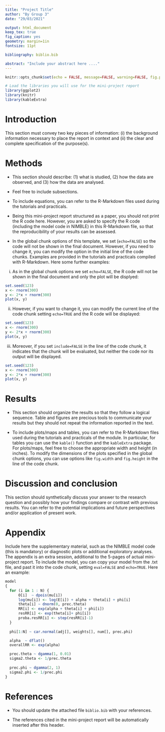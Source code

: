 ---
title: "Project Title"
author: "By Group 3"
date: "29/03/2021"

output: html_document
keep_tex: true
fig_caption: yes
geometry: margin=1in
fontsize: 11pt

bibliography: biblio.bib

abstract: "Include your abstract here ...."
---


```{r setup, include=FALSE}
knitr::opts_chunk$set(echo = FALSE, message=FALSE, warning=FALSE, fig.path='Figs/', fig.width=6, fig.height=4)

```

```{r eval=TRUE}
# Load the libraries you will use for the mini-project report
library(ggplot2)
library(knitr)
library(kableExtra)
```


# Introduction

This section must convey two key pieces of information: (i) the background information necessary to place the report in context and (ii) the clear and complete specification of the purpose(s).


# Methods

* This section should describe: (1) what is studied, (2) how the data are observed, and (3) how the data are analysed.

* Feel free to include subsections.

* To include equations, you can refer to the R-Markdown files used during  the tutorials and practicals.

* Being this mini-project report structured as a paper, you should not print the R code here.
However, you are asked to specify the R code (including the model code in NIMBLE) in this R-Markdown file, so that the reproducibility of your results can be assessed. 

* In the global chunk options of this template, we set (`echo=FALSE`) so the code will not be shown in the final document. However, if you need to change it, you can modify the option in the initial line of the code chunks. Examples are provided in the tutorials and practicals compiled with R-Markdown. Here some further examples:

(i) As in the global chunk options we set `echo=FALSE`, the R code will not be shown in the final document and only the plot will be displyed: 

```{r eval=TRUE, echo=FALSE, fig.cap="Figure 1: Plot of x and y"}
set.seed(123)
x <- rnorm(300)
y <- 2*x + rnorm(300)
plot(x, y)
```

(ii) However, if you want to change it, you can modify the current line of the code chunk setting `echo=TRUE` and the R code will be displayed:

```{r eval=TRUE, echo=TRUE, fig.cap="Figure 1: Plot of x and y"}
set.seed(123)
x <- rnorm(300)
y <- 2*x + rnorm(300)
plot(x, y)
```

(iii) Moreover, if you set `include=FALSE` in the line of the code chunk, it indicates that the chunk will be evaluated, but neither the code nor its output will be displayed.

```{r include=FALSE}
set.seed(123)
x <- rnorm(300)
y <- 2*x + rnorm(300)
plot(x, y)
```


# Results

* This section should organize the results so that they follow a logical sequence. 
Table and figures are precious tools to communicate your results but they should not repeat the information reported in the text. 

* To include plots/maps and tables, you can refer to the R-Markdown files used during the tutorials and practicals of the module.
In particular, for tables you can use the `kable()` function and the `kableExtra` package.
For plots/maps, feel free to choose the appropriate width and height (in inches). To modify the dimensions of the plots specified in the global chunk options, you can use options like `fig.width` and `fig.height` in the line of the code chunk. 


# Discussion and conclusion

This section should synthetically discuss your answer to the research question and possibly how your findings compare or contrast with previous results. You can refer to the potential implications and future perspectives and/or application of present work. 


# Appendix

Include here the supplementary material, such as the NIMBLE model code (this is mandatory) or diagnostic plots or additional exploratory analyses. 
The appendix is an extra session, additional to the 5-pages of actual mini-project report. 
To include the model, you can copy your model from the .txt file, and past it into the code chunk, setting `eval=FALSE` and `echo=TRUE`. Here an example:

```{r eval=FALSE, echo=TRUE}
model
{
  for (i in 1 : N) {
      O[i]  ~ dpois(mu[i])
      log(mu[i]) <- log(E[i]) + alpha + theta[i] + phi[i]
      theta[i] ~ dnorm(0, prec.theta)                        
      RR[i] <- exp(alpha + theta[i] + phi[i])              
      resRR[i] <- exp(theta[i]+ phi[i])                    
      proba.resRR[i] <- step(resRR[i]-1)
  }
  
  phi[1:N] ~ car.normal(adj[], weights[], num[], prec.phi)

  alpha  ~ dflat()                                
  overallRR <- exp(alpha)                         

  prec.theta ~ dgamma(1, 0.01)
  sigma2.theta <- 1/prec.theta                             
  
  prec.phi ~ dgamma(2, 1)                     
  sigma2.phi <- 1/prec.phi                           
}
```

# References 

* You should update the attached file `biblio.bib` with your references.

* The references cited in the mini-project report will be automatically inserted after this header. 







